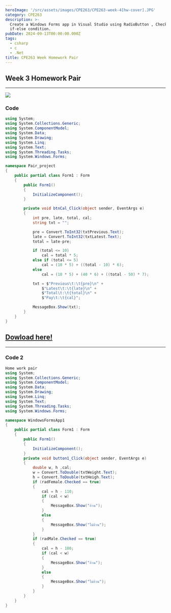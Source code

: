 ```yaml
---
heroImage: '/src/assets/images/CPE263/CPE263-week-4[hw-cover].JPG'
category: CPE263
description: >-
  Create a Windows Forms app in Visual Studio using RadioButton , CheckBox and
  if-else condition.
pubDate: 2024-09-13T00:00:00.000Z
tags:
  - csharp
  - c
  - .Net
title: CPE263 Week Homework Pair
---
```


## Week 3 Homework Pair

---

![](/src/assets/images/CPE263-week-4[hw-cover].JPG)

### Code

```csharp
using System;
using System.Collections.Generic;
using System.ComponentModel;
using System.Data;
using System.Drawing;
using System.Linq;
using System.Text;
using System.Threading.Tasks;
using System.Windows.Forms;

namespace Pair_project
{
    public partial class Form1 : Form
    {
        public Form1()
        {
            InitializeComponent();
        }

        private void btnCal_Click(object sender, EventArgs e)
        {
            int pre, late, total, cal;
            string txt = "";

            pre = Convert.ToInt32(txtPrevious.Text);
            late = Convert.ToInt32(txtLatest.Text);
            total = late-pre;

            if (total <= 10)
                cal = total * 5;
            else if (total <= 5)
                cal = (10 * 5) + ((total - 10) * 6);
            else
                cal = (10 * 5) + (40 * 6) + ((total - 50) * 7);

            txt = $"Previous\t:\t{pre}\n" +
                $"Latest\t:\t{late}\n" +
                $"Total\t:\t{total}\n" +
                $"Pay\t:\t{cal}";

            MessageBox.Show(txt);
        }
    }
}

```

## [Dowload here!](https://drive.google.com/drive/folders/1-djofbDY8X8DJ1bu6Xnz1uHl3FW2qUoH?usp=sharing)

---

### Code 2

```csharp
Home work pair
using System;
using System.Collections.Generic;
using System.ComponentModel;
using System.Data;
using System.Drawing;
using System.Linq;
using System.Text;
using System.Threading.Tasks;
using System.Windows.Forms;

namespace WindowsFormsApp1
{
    public partial class Form1 : Form
    {
        public Form1()
        {
            InitializeComponent();
        }
        private void button1_Click(object sender, EventArgs e)
        {
            double w, h ,cal;
            w = Convert.ToDouble(txtWeight.Text);
            h = Convert.ToDouble(txtHeigh.Text);
            if (radFemale.Checked == true)
            {
                cal = h - 110;
                if (cal < w)
                {
                    MessageBox.Show("อ้วน");
                }
                else
                {
                    MessageBox.Show("ไม่อ้วน");
                }
            }
            if (radMale.Checked == true)
            {
                cal = h - 100;
                if (cal < w)
                {
                    MessageBox.Show("อ้วน");
                }
                else
                {
                    MessageBox.Show("ไม่อ้วน");
                }
            }
        }
    }
}

```
